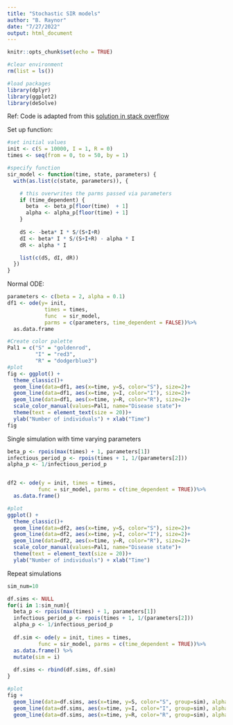 ```yaml
---
title: "Stochastic SIR models"
author: "B. Raynor"
date: "7/27/2022"
output: html_document
---
```


```r
knitr::opts_chunk$set(echo = TRUE)
```

```r
#clear environment
rm(list = ls()) 

#load packages
library(dplyr)
library(ggplot2)
library(deSolve)
```  

Ref: Code is adapted from this [solution in stack overflow](https://stackoverflow.com/questions/67774513/modifying-sir-model-to-include-stochasticity)

Set up function: 
```r
#set initial values
init <- c(S = 10000, I = 1, R = 0)
times <- seq(from = 0, to = 50, by = 1)

#specify function
sir_model <- function(time, state, parameters) {
  with(as.list(c(state, parameters)), {

    # this overwrites the parms passed via parameters
    if (time_dependent) { 
      beta  <- beta_p[floor(time)  + 1]
      alpha <- alpha_p[floor(time) + 1]
    }
    
    dS <- -beta* I * S/(S+I+R)
    dI <- beta* I * S/(S+I+R) - alpha * I
    dR <- alpha * I

    list(c(dS, dI, dR))
  })
}

```

Normal ODE:
```r
parameters <- c(beta = 2, alpha = 0.1)
df1 <- ode(y= init,
            times = times,
            func  = sir_model,
            parms = c(parameters, time_dependent = FALSE))%>%
  as.data.frame

#Create color palette
Pal1 = c("S" = "goldenrod", 
         "I" = "red3",
         "R" = "dodgerblue3")
#plot
fig <- ggplot() +
  theme_classic()+
  geom_line(data=df1, aes(x=time, y=S, color="S"), size=2)+
  geom_line(data=df1, aes(x=time, y=I, color="I"), size=2)+
  geom_line(data=df1, aes(x=time, y=R, color="R"), size=2)+
  scale_color_manual(values=Pal1, name="Disease state")+
  theme(text = element_text(size = 20))+
  ylab("Number of individuals") + xlab("Time")
fig
```

Single simulation with time varying parameters
```r
beta_p <- rpois(max(times) + 1, parameters[1])
infectious_period_p <- rpois(times + 1, 1/(parameters[2]))
alpha_p <- 1/infectious_period_p


df2 <- ode(y = init, times = times,
          func = sir_model, parms = c(time_dependent = TRUE))%>%
  as.data.frame()

#plot
ggplot() +
  theme_classic()+
  geom_line(data=df2, aes(x=time, y=S, color="S"), size=2)+
  geom_line(data=df2, aes(x=time, y=I, color="I"), size=2)+
  geom_line(data=df2, aes(x=time, y=R, color="R"), size=2)+
  scale_color_manual(values=Pal1, name="Disease state")+
  theme(text = element_text(size = 20))+
  ylab("Number of individuals") + xlab("Time")

```
Repeat simulations
```r



sim_num=10

df.sims <- NULL
for(i in 1:sim_num){
  beta_p <- rpois(max(times) + 1, parameters[1])
  infectious_period_p <- rpois(times + 1, 1/(parameters[2]))
  alpha_p <- 1/infectious_period_p
  
  df.sim <- ode(y = init, times = times,
          func = sir_model, parms = c(time_dependent = TRUE))%>%
  as.data.frame() %>%
  mutate(sim = i)
  
  df.sims <- rbind(df.sims, df.sim)
}

#plot
fig +
  geom_line(data=df.sims, aes(x=time, y=S, color="S", group=sim), alpha=0.5, size=1)+
  geom_line(data=df.sims, aes(x=time, y=I, color="I", group=sim), alpha=0.5, size=1)+
  geom_line(data=df.sims, aes(x=time, y=R, color="R", group=sim), alpha=0.5, size=1)
```
